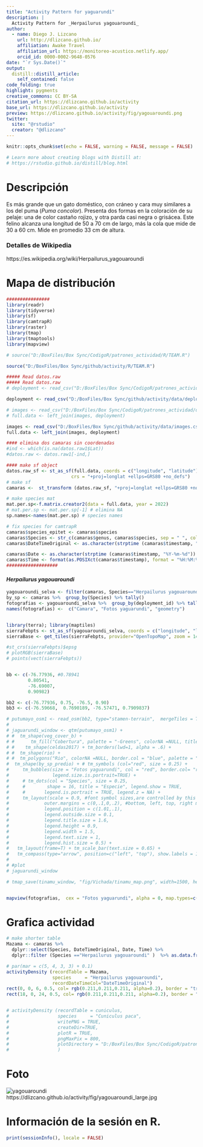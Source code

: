 ```yaml
---
title: "Activity Pattern for yaguarundí"
description: |
  Activity Pattern for _Herpailurus yagouaroundi_
author:
  - name: Diego J. Lizcano  
    url: http://dlizcano.github.io/
    affiliation: Awake Travel
    affiliation_url: https://monitoreo-acustico.netlify.app/
    orcid_id: 0000-0002-9648-0576
date: "`r Sys.Date()`"
output:
  distill::distill_article:
    self_contained: false
code_folding: true
highlight: pygments
creative_commons: CC BY-SA
citation_url: https://dlizcano.github.io/activity
base_url: https://dlizcano.github.io/activity
preview: https://dlizcano.github.io/activity/fig/yagouaroundi.png
twitter:
  site: "@rstudio"
  creator: "@dlizcano"
---
```



```r
knitr::opts_chunk$set(echo = FALSE, warning = FALSE, message = FALSE)

# Learn more about creating blogs with Distill at:
# https://rstudio.github.io/distill/blog.html

```


# Descripción

Es más grande que un gato doméstico, con cráneo y cara muy similares a los del puma (_Puma concolor_). Presenta dos formas en la coloración de su pelaje: una de color castaño rojizo, y otra parda casi negra o grisácea. Este felino alcanza una longitud de 50 a 70 cm de largo, más la cola que mide de 30 a 60 cm. Mide en promedio 33 cm de altura.

### Detalles de Wikipedia

https://es.wikipedia.org/wiki/Herpailurus_yagouaroundi


# Mapa de distribución

```r

################
library(readr)
library(tidyverse)
library(sf)
library(camtrapR)
library(raster)
library(tmap)
library(tmaptools)
library(mapview)

# source("D:/BoxFiles/Box Sync/CodigoR/patrones_actividad/R/TEAM.R")

source("D:/BoxFiles/Box Sync/github/activity/R/TEAM.R")

##### Read datos.raw
##### Read datos.raw
# deployment <- read_csv("D:/BoxFiles/Box Sync/CodigoR/patrones_actividad/data/deployments.csv")

deployment <- read_csv("D:/BoxFiles/Box Sync/github/activity/data/deployments.csv")

# images <- read_csv("D:/BoxFiles/Box Sync/CodigoR/patrones_actividad/data/images.csv")
# full.data <- left_join(images, deployment)

images <- read_csv("D:/BoxFiles/Box Sync/github/activity/data/images.csv")
full.data <- left_join(images, deployment)

#### elimina dos camaras sin coordenadas
#ind <- which(is.na(datos.raw1$Lat))
#datos.raw <- datos.raw1[-ind,]

#### make sf object
datos.raw_sf <- st_as_sf(full.data, coords = c("longitude", "latitude"), 
                        crs = "+proj=longlat +ellps=GRS80 +no_defs")
# make sf
camaras <-  st_transform (datos.raw_sf, "+proj=longlat +ellps=GRS80 +no_defs") 

# make species mat
mat.per.sp<-f.matrix.creator2(data = full.data, year = 2022)
# mat.per.sp <- mat.per.sp[-1] # elimina NA 
sp.names<-names(mat.per.sp) # species names

# fix species for camtrapR
camaras$species_epitet <- camaras$species
camaras$Species <- str_c(camaras$genus, camaras$species, sep = " ", collapse = NULL)
camaras$DateTimeOriginal <- as.character(strptime (camaras$timestamp, "%Y-%m-%d %H:%M:%S"))#sub(" UTC", "", camaras$timestamp) # remove the UTC

camaras$Date <- as.character(strptime (camaras$timestamp, "%Y-%m-%d"))
camaras$Time <- format(as.POSIXct(camaras$timestamp), format = "%H:%M:%S")
###################

```


#### _Herpailurus yagouaroundi_

```r


yagouaroundi_selva <- filter(camaras, Species=="Herpailurus yagouaroundi" & subproject_name=="El Escondite")
by_sp <- camaras %>%  group_by(Species) %>% tally()
fotografias <- yagouaroundi_selva %>%  group_by(deployment_id) %>% tally()
names(fotografias) <-  c("Camara", "Fotos yaguarundi", "geometry")


library(terra); library(maptiles)
sierraFebpts <- st_as_sf(yagouaroundi_selva, coords = c("longitude", "latitude"), crs=4326)
sierraBase <- get_tiles(sierraFebpts, provider="OpenTopoMap", zoom = 14)

#st_crs(sierraFebpts)$epsg
# plotRGB(sierraBase)
# points(vect(sierraFebpts))


bb <- c(-76.77936, #0.78941
        0.80541, 
        -76.69007, 
        0.90982)

bb2 <- c(-76.77936, 0.75, -76.5, 0.90)
bb3 <- c(-76.59668,  0.7690189, -76.57471, 0.7909837)

# putumayo_osm1 <- read_osm(bb2, type="stamen-terrain",  mergeTiles = TRUE) 
# 
# jaguarundi_window <- qtm(putumayo_osm1) + 
# #  tm_shape(veg_cover_b) + 
# #      tm_fill("Cobertura", palette = "-Greens", colorNA =NULL, title = "Coberturas", alpha = 0.5) + 
# #    tm_shape(celdas2017) + tm_borders(lwd=1, alpha = .6) + 
# #  tm_shape(rio) +
# #  tm_polygons("Rio", colorNA =NULL, border.col = "blue", palette = "blue") +  #tm_symbols (size = 0.5) +
#  tm_shape(by_sp_predio) + # tm_symbols (col="red", size = 0.25) + 
#     tm_bubbles(size = "Fotos yaguarundi", col = "red", border.col= "red", alpha= 0.5, 
#                legend.size.is.portrait=TRUE) +
#     # tm_dots(col = "Species", size = 0.25, 
#     #        shape = 16, title = "Especie", legend.show = TRUE,
#     #       legend.is.portrait = TRUE, legend.z = NA) +
#     tm_layout(scale = 0.9, #font symbol sizes,are controlled by this value 
#             outer.margins = c(0,.1,0,.2), #bottom, left, top, right margin
#             legend.position = c(1.01,.1), 
#             legend.outside.size = 0.1,
#             legend.title.size = 1.6,
#             legend.height = 0.9,
#             legend.width = 1.5,
#             legend.text.size = 1, 
#             legend.hist.size = 0.5) + 
#   tm_layout(frame=T) + tm_scale_bar(text.size = 0.65) + 
#   tm_compass(type="arrow", position=c("left", "top"), show.labels = 1)
# 
# #plot
# jaguarundi_window

# tmap_save(tinamu_window, "fig/Vichada/tinamu_map.png", width=1500, height=1000, dpi = 150)


mapview(fotografias,  cex = "Fotos yaguarundi", alpha = 0, map.types=c("Esri.WorldImagery", "OpenTopoMap"))

```


# Grafica actividad

```r


# make shorter table
Mazama <- camaras %>% 
  dplyr::select(Species, DateTimeOriginal, Date, Time) %>% 
  dplyr::filter (Species =="Herpailurus yagouaroundi" )  %>% as.data.frame()

# par(mar = c(5, 4, 3, 3) + 0.1)
activityDensity (recordTable = Mazama,
                 species     = "Herpailurus yagouaroundi",
                 recordDateTimeCol="DateTimeOriginal") 
rect(0, 0, 6, 0.5, col= rgb(0.211,0.211,0.211, alpha=0.2), border = "transparent")
rect(18, 0, 24, 0.5, col= rgb(0.211,0.211,0.211, alpha=0.2), border = "transparent")


# activityDensity (recordTable = cuniculus,
#                  species     = "Cuniculus paca",
#                  writePNG = TRUE,
#                  createDir=TRUE,
#                  plotR = TRUE,
#                  pngMaxPix = 800,
#                  plotDirectory = "D:/BoxFiles/Box Sync/CodigoR/patrones_actividad/fig/paca_activ.png"
#                  )


```

# Foto

 ![yagouaroundi](https://dlizcano.github.io/activity/fig/yagouaroundi_small.jpg)
 https://dlizcano.github.io/activity/fig/yagouaroundi_large.jpg

# Información de la sesión en R.

```r
print(sessionInfo(), locale = FALSE)
```

